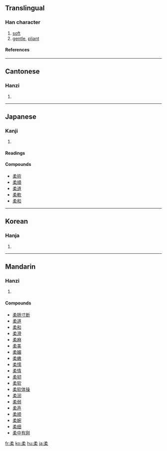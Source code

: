 ==Translingual==
===Han character===
{{Han char|rn=75|rad=木|as=05|sn=9|four=1790<sub>4</sub>|canj=弓竹木 (NHD)}}
# [[soft]]
# [[gentle]], [[pliant]]
====References====
{{Han ref|kx=0519.050|dkj=14622|dj=0907.040|hdz=21192.020|uh=67D4|ud=26580|bh=AC58|bd=44120}}

----
==Cantonese==
===Hanzi===
{{yue-hanzi|jyut=|y=yau4}}
# {{defn|Cantonese}}

----
==Japanese==
===Kanji===
{{ja-kanji|grade=c|rs=木05}}
# {{defn|Japanese}} 
====Readings====
{{ja-readings|on=[[にゅう]] (nyū), [[じゅう]] (jū)|kun=[[やわらかい]] (yawarakai), [[やわらげる]] (yawarageru), [[やわら]] (yawara)}}

====Compounds====
*[[柔術]]
*[[柔順]]
*[[柔道]]
*[[柔軟]]
*[[柔和]]

----
==Korean==
===Hanja===
{{ko-hanja|hangeul=[[유]]|eumhun=|rv=yu|mr=yu|y=yu}}
# {{defn|Korean}}

----
==Mandarin==
===Hanzi===
{{cmn-hanzi|pin=[[róu]] ([[rou2]])|wg=jou<sup>2</sup>}}
# {{defn|Mandarin}}

====Compounds====
*[[柔肠寸断]]
*[[柔道]]
*[[柔和]]
*[[柔滑]]
*[[柔麻]]
*[[柔美]]
*[[柔媚]]
*[[柔嫩]]
*[[柔懦]]
*[[柔情]]
*[[柔韧]]
*[[柔软]]
*[[柔软体操]]
*[[柔润]]
*[[柔弱]]
*[[柔声]]
*[[柔顺]]
*[[柔婉]]
*[[柔细]]
*[[柔中有刚]]

[[fr:柔]]
[[ko:柔]]
[[hu:柔]]
[[ja:柔]]